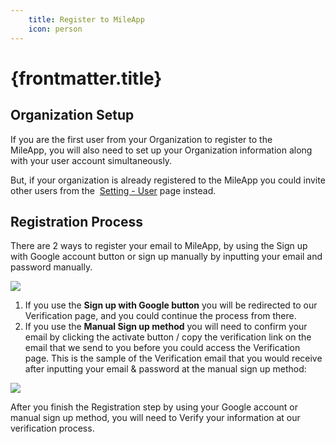 ```yaml
---
    title: Register to MileApp
    icon: person
---
```


# {frontmatter.title}

## Organization Setup
If you are the first user from your Organization to register to the MileApp, you will also need to set up your Organization information along with your user account simultaneously.

But, if your organization is already registered to the MileApp you could invite other users from the 
[Setting - User](https://web.mile.app/setting/user) page instead.

## Registration Process
There are 2 ways to register your email to MileApp, by using the Sign up with Google account button or sign up manually by inputting your email and password manually.

![](https://t3837933.p.clickup-attachments.com/t3837933/44cb2731-b276-40d6-9c50-ee6d7281858e/image.png)

1. If you use the **Sign up with Google button** you will be redirected to our Verification page, and you could continue the process from there.
2. If you use the **Manual Sign up method** you will need to confirm your email by clicking the activate button / copy the verification link on the email that we send to you before you could access the Verification page. This is the sample of the Verification email that you would receive after inputting your email & password at the manual sign up method:

![](https://t3837933.p.clickup-attachments.com/t3837933/40728859-b613-4ad3-b8fa-da229eeeecc3/image.png)

After you finish the Registration step by using your Google account or manual sign up method, you will need to Verify your information at our verification process.
